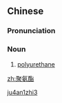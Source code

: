 ==Chinese==
{{zh-forms}}

===Pronunciation===
{{zh-pron
|m=jù'ānzhǐ
|cat=n
}}

===Noun===
{{zh-noun}}

# [[polyurethane]]

[[Category:zh:Chemistry|ju4an1zhi3]]

[[zh:聚氨酯]]